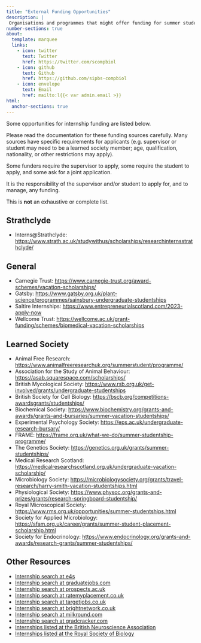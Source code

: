 ```yaml
---
title: "External Funding Opportunities"
description: |
 Organisations and programmes that might offer funding for summer studentships
number-sections: true
about:
  template: marquee
  links:
    - icon: twitter
      text: Twitter
      href: https://twitter.com/scompbiol
    - icon: github
      text: Github
      href: https://github.com/sipbs-compbiol
    - icon: envelope
      text: Email
      href: mailto:l{{< var admin.email >}}
html:
  anchor-sections: true
---
```


Some opportunities for internship funding are listed below.

::: callout-important
Please read the documentation for these funding sources carefully. Many sources have specific requirements for applicants (e.g. supervisor or student may need to be a learned society member; age, qualification, nationality, or other restrictions may apply).
:::

::: callout-note
Some funders require the supervisor to apply, some require the student to apply, and some ask for a joint application.
:::

::: callout-warning
It is the responsibility of the supervisor and/or student to apply for, and to manage, any funding.
:::

::: callout-important
This is **not** an exhaustive or complete list.
:::

## Strathclyde

-   Interns\@Strathclyde: <https://www.strath.ac.uk/studywithus/scholarships/researchinternsstrathclyde/>

## General

-   Carnegie Trust: <https://www.carnegie-trust.org/award-schemes/vacation-scholarships/>
-   Gatsby: <https://www.gatsby.org.uk/plant-science/programmes/sainsbury-undergraduate-studentships>
-   Saltire Internships: <https://www.entrepreneurialscotland.com/2023-apply-now>
-   Wellcome Trust: <https://wellcome.ac.uk/grant-funding/schemes/biomedical-vacation-scholarships>

## Learned Society

-   Animal Free Research: <https://www.animalfreeresearchuk.org/summerstudent/programme/>
-   Association for the Study of Animal Behaviour: <https://asab.squarespace.com/scholarships/>
-   British Mycological Society: <https://www.rsb.org.uk/get-involved/grants/undergraduate-studentships>
-   British Society for Cell Biology: <https://bscb.org/competitions-awardsgrants/studentships/>
-   Biochemical Society: <https://www.biochemistry.org/grants-and-awards/grants-and-bursaries/summer-vacation-studentships/>
-   Experimental Psychology Society: <https://eps.ac.uk/undergraduate-research-bursary/>
-   FRAME: <https://frame.org.uk/what-we-do/summer-studentship-programme/>
-   The Genetics Society: <https://genetics.org.uk/grants/summer-studentships/>
-   Medical Research Scotland: <https://medicalresearchscotland.org.uk/undergraduate-vacation-scholarship/>
-   Microbiology Society: <https://microbiologysociety.org/grants/travel-research/harry-smith-vacation-studentships.html>
-   Physiological Society: <https://www.physoc.org/grants-and-prizes/grants/research-springboard-studentship/>
-   Royal Microscopical Society: <https://www.rms.org.uk/opportunities/summer-studentships.html>
-   Society for Applied Microbiology: <https://sfam.org.uk/career/grants/summer-student-placement-scholarship.html>
-   Society for Endocrinology: <https://www.endocrinology.org/grants-and-awards/research-grants/summer-studentships/>

## Other Resources

-   [Internship search at e4s](https://www.e4s.co.uk/search/internship-jobs)
-   [Internship search at graduatejobs.com](https://www.graduate-jobs.com/internships/)
-   [Internship search at prospects.ac.uk](https://www.prospects.ac.uk/graduate-jobs-results?sortBy=dp&advert_top=17184&size=20&page=0)
-   [Internship search at ratemyplacement.co.uk](https://www.ratemyplacement.co.uk/)
-   [Internship search at targetjobs.co.uk](https://targetjobs.co.uk/internships)
-   [Internship search at brightnetwork.co.uk](https://www.brightnetwork.co.uk/internships/)
-   [Internship search at milkround.com](https://www.milkround.com/jobs/internships)
-   [Internship search at gradcracker.com](https://www.gradcracker.com/search/science/work-placements-internships)
-   [Internships listed at the British Neuroscience Association](https://www.bna.org.uk/careers/undergraduate-summer-research-placements/)
-   [Internships listed at the Royal Society of Biology](https://www.rsb.org.uk/get-involved/grants/undergraduate-studentships)

